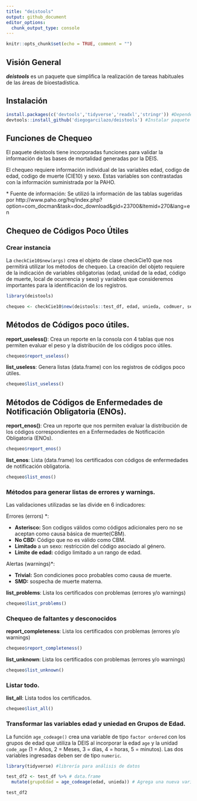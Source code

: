 ```yaml
---
title: "deistools"
output: github_document
editor_options: 
  chunk_output_type: console
---
```


```r
knitr::opts_chunk$set(echo = TRUE, comment = "")
```

## Visión General

***deistools*** es un paquete que simplifica la realización de tareas habituales de las áreas de bioestadística.

## Instalación

```r
install.packages(c('devtools','tidyverse','readxl','stringr')) #Dependencias
devtools::install_github('diegogarcilazo/deistools') #Instalar paquete de github
```

## Funciones de Chequeo

El paquete deistools tiene incorporadas funciones para validar la información de las bases de mortalidad generadas por la DEIS. 

El chequeo requiere información individual de las variables edad, codigo de edad, codigo de muerte (CIE10) y sexo. Estas variables son contrastadas con la información suministrada por la PAHO.

\* Fuente de información: Se utilizó la información de las tablas sugeridas por http://www.paho.org/hq/index.php?option=com_docman&task=doc_download&gid=23700&Itemid=270&lang=en


## Chequeo de Códigos Poco Útiles

### Crear instancia

La `checkCie10$new(args)` crea el objeto de clase checkCie10 que nos permitirá utilizar los métodos de chequeo. La creación del objeto requiere de la indicación de variables obligatorias (edad, unidad de la edad, código de muerte, local de ocurrencia y sexo) y variables que consideremos importantes para la identificación de los registros.

```r
library(deistools)

chequeo <- checkCie10$new(deistools::test_df, edad, unieda, codmuer, sexo, ocloc, id)

```

## Métodos de Códigos poco útiles.

**report_useless()**: Crea un reporte en la consola con 4 tablas que nos permiten evaluar el peso y la distribución de los códigos poco útiles.


```r
chequeo$report_useless()
```

**list_useless**: Genera listas (data.frame) con los registros de códigos poco útiles.

```r
chequeo$list_useless()
```


## Métodos de Códigos de Enfermedades de Notificación Obligatoria (ENOs).

**report_enos()**: Crea un reporte que nos permiten evaluar la distribución de los códigos correspondientes en a Enfermedades de Notificación Obligatoria (ENOs).

```r
chequeo$report_enos()
```

**list_enos**: Lista (data.frame) los certificados con códigos de enfermedades de notificación obligatoria.


```r
chequeo$list_enos()
```


### Métodos para generar listas de errores y warnings.

Las validaciones utilizadas se las divide en 6 indicadores:

Errores (errors) \*:

- **Asterisco:** Son codigos válidos como códigos adicionales pero no se aceptan como causa básica de muerte(CBM).
- **No CBD:** Código que no es válido como CBM.
- **Limitado** a un sexo: restricción del código asociado al género.
- **Límite de edad:** código limitado a un rango de edad.

 Alertas (warnings)\*:

- **Trivial:** Son condiciones poco probables como causa de muerte.
- **SMD:** sospecha de muerte materna.


**list_problems**: Lista los certificados con problemas (errores y/o warnings)

```r
chequeo$list_problems()
```

### Chequeo de faltantes y desconocidos

**report_completeness**: Lista los certificados con problemas (errores y/o warnings)

```r
chequeo$report_completeness()
```

**list_unknown**: Lista los certificados con problemas (errores y/o warnings)

```r
chequeo$list_unknown()
```


### Listar todo.

**list_all**: Lista todos los certificados.

```r
chequeo$list_all()
```


### Transformar las variables edad y uniedad en Grupos de Edad.

La función `age_codeage()` crea una variable de tipo `factor ordered` con los grupos de edad que utiliza la DEIS al incorporar la edad `age` y la unidad `code_age` (1 = Años, 2 = Meses, 3 = días, 4 = horas, 5 = minutos). Las dos variables ingresadas deben ser de tipo `numeric`.  

```r
library(tidyverse) #librería para análisis de datos

test_df2 <- test_df %>% # data.frame
  mutate(grupoEdad = age_codeage(edad, unieda)) # Agrega una nueva variable

test_df2

```



